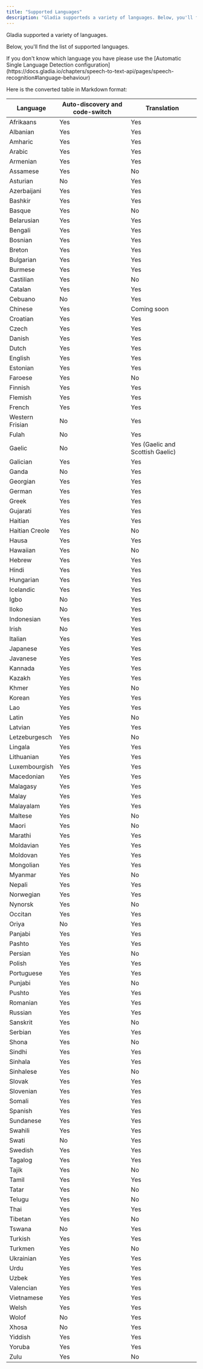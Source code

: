```yaml
---
title: "Supported Languages"
description: "Gladia supporteds a variety of languages. Below, you'll find the list of supported languages."
---
```

Gladia supported a variety of languages.

Below, you'll find the list of supported languages.


<Note>
If you don't know which language you have please use the [Automatic Single Language Detection configuration](https://docs.gladia.io/chapters/speech-to-text-api/pages/speech-recognition#language-behaviour)
</Note>

Here is the converted table in Markdown format:

| Language | Auto-discovery and code-switch | Translation |
| --- | --- | --- |
| Afrikaans | Yes | Yes |
| Albanian | Yes | Yes |
| Amharic | Yes | Yes |
| Arabic | Yes | Yes |
| Armenian | Yes | Yes |
| Assamese | Yes | No |
| Asturian | No | Yes |
| Azerbaijani | Yes | Yes |
| Bashkir | Yes | Yes |
| Basque | Yes | No |
| Belarusian | Yes | Yes |
| Bengali | Yes | Yes |
| Bosnian | Yes | Yes |
| Breton | Yes | Yes |
| Bulgarian | Yes | Yes |
| Burmese | Yes | Yes |
| Castilian | Yes | No |
| Catalan | Yes | Yes |
| Cebuano | No | Yes |
| Chinese | Yes | Coming soon |
| Croatian | Yes | Yes |
| Czech | Yes | Yes |
| Danish | Yes | Yes |
| Dutch | Yes | Yes |
| English | Yes | Yes |
| Estonian | Yes | Yes |
| Faroese | Yes | No |
| Finnish | Yes | Yes |
| Flemish | Yes | Yes |
| French | Yes | Yes |
| Western Frisian | No | Yes |
| Fulah | No | Yes |
| Gaelic | No | Yes (Gaelic and Scottish Gaelic) |
| Galician | Yes | Yes |
| Ganda | No | Yes |
| Georgian | Yes | Yes |
| German | Yes | Yes |
| Greek | Yes | Yes |
| Gujarati | Yes | Yes |
| Haitian | Yes | Yes |
| Haitian Creole | Yes | No |
| Hausa | Yes | Yes |
| Hawaiian | Yes | No |
| Hebrew | Yes | Yes |
| Hindi | Yes | Yes |
| Hungarian | Yes | Yes |
| Icelandic | Yes | Yes |
| Igbo | No | Yes |
| Iloko | No | Yes |
| Indonesian | Yes | Yes |
| Irish | No | Yes |
| Italian | Yes | Yes |
| Japanese | Yes | Yes |
| Javanese | Yes | Yes |
| Kannada | Yes | Yes |
| Kazakh | Yes | Yes |
| Khmer | Yes | No |
| Korean | Yes | Yes |
| Lao | Yes | Yes |
| Latin | Yes | No |
| Latvian | Yes | Yes |
| Letzeburgesch | Yes | No |
| Lingala | Yes | Yes |
| Lithuanian | Yes | Yes |
| Luxembourgish | Yes | Yes |
| Macedonian | Yes | Yes |
| Malagasy | Yes | Yes |
| Malay | Yes | Yes |
| Malayalam | Yes | Yes |
| Maltese | Yes | No |
| Maori | Yes | No |
| Marathi | Yes | Yes |
| Moldavian | Yes | Yes |
| Moldovan | Yes | Yes |
| Mongolian | Yes | Yes |
| Myanmar | Yes | No |
| Nepali | Yes | Yes |
| Norwegian | Yes | Yes |
| Nynorsk | Yes | No |
| Occitan | Yes | Yes |
| Oriya | No | Yes |
| Panjabi | Yes | Yes |
| Pashto | Yes | Yes |
| Persian | Yes | No |
| Polish | Yes | Yes |
| Portuguese | Yes | Yes |
| Punjabi | Yes | No |
| Pushto | Yes | Yes |
| Romanian | Yes | Yes |
| Russian | Yes | Yes |
| Sanskrit | Yes | No |
| Serbian | Yes | Yes |
| Shona | Yes | No |
| Sindhi | Yes | Yes |
| Sinhala | Yes | Yes |
| Sinhalese | Yes | No |
| Slovak | Yes | Yes |
| Slovenian | Yes | Yes |
| Somali | Yes | Yes |
| Spanish | Yes | Yes |
| Sundanese | Yes | Yes |
| Swahili | Yes | Yes |
| Swati | No | Yes |
| Swedish | Yes | Yes |
| Tagalog | Yes | Yes |
| Tajik | Yes | No |
| Tamil | Yes | Yes |
| Tatar | Yes | No |
| Telugu | Yes | No |
| Thai | Yes | Yes |
| Tibetan | Yes | No |
| Tswana | No | Yes |
| Turkish | Yes | Yes |
| Turkmen | Yes | No |
| Ukrainian | Yes | Yes |
| Urdu | Yes | Yes |
| Uzbek | Yes | Yes |
| Valencian | Yes | Yes |
| Vietnamese | Yes | Yes |
| Welsh | Yes | Yes |
| Wolof | No | Yes |
| Xhosa | No | Yes |
| Yiddish | Yes | Yes |
| Yoruba | Yes | Yes |
| Zulu | Yes | No |

